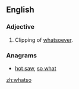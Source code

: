 ==English==

===Adjective===
{{en-adj|?}}

# {{context|obsolete}} Clipping of [[whatsoever]].
{{rfex|lang=en}}

===Anagrams===
* [[hot saw#English|hot saw]], [[so what#English|so what]]

[[zh:whatso]]
